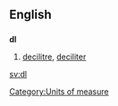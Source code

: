 ==English==
==={{abbreviation}}===
'''dl'''
# [[decilitre]], [[deciliter]]

[[Category:Units of measure]]

[[sv:dl]]